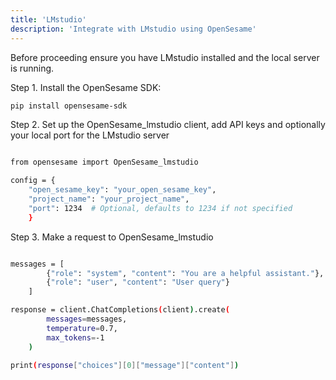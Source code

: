 ```yaml
---
title: 'LMstudio'
description: 'Integrate with LMstudio using OpenSesame'
---
```


Before proceeding ensure you have LMstudio installed and the local server is running.

Step 1. Install the OpenSesame SDK:

<CodeGroup>

```bash python 
pip install opensesame-sdk
```

</CodeGroup>

Step 2. Set up the OpenSesame_lmstudio client, add API keys and optionally your local port for the LMstudio server

<CodeGroup>

```bash python 

from opensesame import OpenSesame_lmstudio

config = {
    "open_sesame_key": "your_open_sesame_key",
    "project_name": "your_project_name",
    "port": 1234  # Optional, defaults to 1234 if not specified
    }
```

</CodeGroup>

Step 3. Make a request to OpenSesame_lmstudio

<CodeGroup>

```bash python 

messages = [
        {"role": "system", "content": "You are a helpful assistant."},
        {"role": "user", "content": "User query"}
    ]

response = client.ChatCompletions(client).create(
        messages=messages,
        temperature=0.7,
        max_tokens=-1
    )

print(response["choices"][0]["message"]["content"])

```

</CodeGroup>